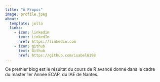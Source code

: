 ```yaml
---
title: "À Propos"
image: profile.jpeg
about:
  template: jolla
  links:
    - icon: linkedin
      text: LinkedIn
      href: https://linkedin.com
    - icon: github
      text: Github
      href: https://github.com/isabel6198
---
```


Ce premier blog est le résultat du cours de R avancé donné dans le cadre du master 1er Année ECAP, du IAE de Nantes.
